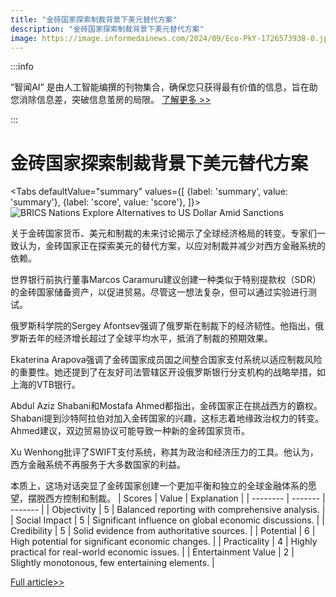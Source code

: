 ```yaml
---
title: "金砖国家探索制裁背景下美元替代方案"
description: "金砖国家探索制裁背景下美元替代方案"
image: https://image.informedainews.com/2024/09/Eco-PkY-1726573938-0.jpg
---
```



:::info

“智闻AI“ 是由人工智能编撰的刊物集合，确保您只获得最有价值的信息，旨在助您消除信息差，突破信息茧房的局限。  [了解更多 >>](/)

:::

# 金砖国家探索制裁背景下美元替代方案


<Tabs
	defaultValue="summary"
	values={[
	{label: 'summary', value: 'summary'},
	{label: 'score', value: 'score'},
]}>
<TabItem value="summary">
<img
  src="https://image.informedainews.com/2024/09/Eco-PkY-1726573938-0.jpg"
  alt="BRICS Nations Explore Alternatives to US Dollar Amid Sanctions"
/>



关于金砖国家货币、美元和制裁的未来讨论揭示了全球经济格局的转变。专家们一致认为，金砖国家正在探索美元的替代方案，以应对制裁并减少对西方金融系统的依赖。

世界银行前执行董事Marcos Caramuru建议创建一种类似于特别提款权（SDR）的金砖国家储备资产，以促进贸易。尽管这一想法复杂，但可以通过实验进行测试。

俄罗斯科学院的Sergey Afontsev强调了俄罗斯在制裁下的经济韧性。他指出，俄罗斯去年的经济增长超过了全球平均水平，抵消了制裁的预期效果。

Ekaterina Arapova强调了金砖国家成员国之间整合国家支付系统以适应制裁风险的重要性。她还提到了在友好司法管辖区开设俄罗斯银行分支机构的战略举措，如上海的VTB银行。

Abdul Aziz Shabani和Mostafa Ahmed都指出，金砖国家正在挑战西方的霸权。Shabani提到沙特阿拉伯对加入金砖国家的兴趣，这标志着地缘政治权力的转变。Ahmed建议，双边贸易协议可能导致一种新的金砖国家货币。

Xu Wenhong批评了SWIFT支付系统，称其为政治和经济压力的工具。他认为，西方金融系统不再服务于大多数国家的利益。

本质上，这场对话突显了金砖国家创建一个更加平衡和独立的全球金融体系的愿望，摆脱西方控制和制裁。
</TabItem>
<TabItem value="score">
	| Scores     | Value   | Explanation |
	| -------- | ------- | ------- |
	| Objectivity  | 5    | Balanced reporting with comprehensive analysis.    |
	| Social Impact | 5     | Significant influence on global economic discussions.    |
	| Credibility    | 5    | Solid evidence from authoritative sources.    |
	| Potential    | 6    | High potential for significant economic changes.    |
	| Practicality    | 4    | Highly practical for real-world economic issues.    |
	| Entertainment Value    | 2    | Slightly monotonous, few entertaining elements.    |
</TabItem>
</Tabs>

[Full article>>](https://sputniknews.com/20240916/experts-on-future-of-brics-currency-us-dollar-and-sanctions-1120165297.html)
